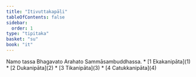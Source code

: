 ```yaml
---
title: "Itivuttakapāḷi"
tableOfContents: false
sidebar:
  order: 1
type: "tipitaka"
basket: "su"
book: "it"
---
```


<Paragraph number="1" type="center" book="it">
Namo tassa Bhagavato Arahato Sammāsambuddhassa.

</Paragraph>

<TableOfContents book="it">
* [1 Ekakanipāta](1)
* [2 Dukanipāta](2)
* [3 Tikanipāta](3)
* [4 Catukkanipāta](4)
</TableOfContents>
